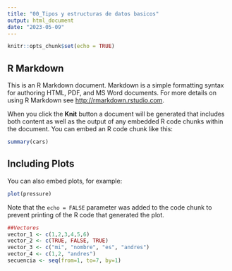 ```yaml
---
title: "00_Tipos y estructuras de datos basicos"
output: html_document
date: "2023-05-09"
---
```


```r
knitr::opts_chunk$set(echo = TRUE)
```


## R Markdown

This is an R Markdown document. Markdown is a simple formatting syntax for authoring HTML, PDF, and MS Word documents. For more details on using R Markdown see <http://rmarkdown.rstudio.com>.

When you click the **Knit** button a document will be generated that includes both content as well as the output of any embedded R code chunks within the document. You can embed an R code chunk like this:

```r
summary(cars)
```

## Including Plots

You can also embed plots, for example:

```r
plot(pressure)
```

Note that the `echo = FALSE` parameter was added to the code chunk to prevent printing of the R code that generated the plot.

```r
##Vectores
vector_1 <- c(1,2,3,4,5,6)
vector_2 <- c(TRUE, FALSE, TRUE)
vector_3 <- c("mi", "nombre", "es", "andres")
vector_4 <- c(1,2, "andres")
secuencia <- seq(from=1, to=7, by=1)
```
